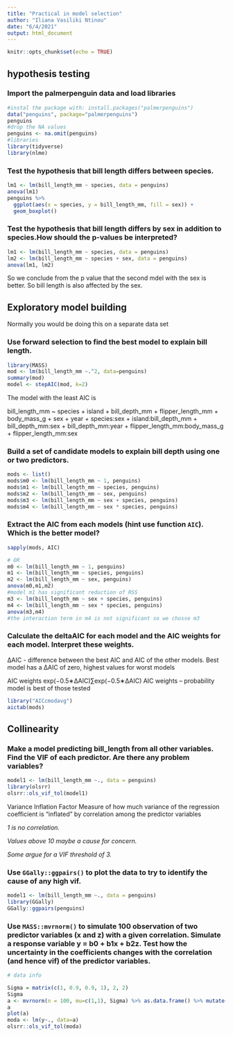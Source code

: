 ```yaml
---
title: "Practical in model selection"
author: "Iliana Vasiliki Ntinou"
date: "6/4/2021"
output: html_document
---
```


```r
knitr::opts_chunk$set(echo = TRUE)
```

## hypothesis testing

### Import the palmerpenguin data and load libraries
```r
#instal the package with: install.packages("palmerpenguins")
data("penguins", package="palmerpenguins")
penguins
#drop the NA values
penguins <- na.omit(penguins)
#libraries
library(tidyverse)
library(nlme)
```


### Test the hypothesis that bill length differs between species.

```r
lm1 <- lm(bill_length_mm ~ species, data = penguins)
anova(lm1)
penguins %>% 
  ggplot(aes(x = species, y = bill_length_mm, fill = sex)) +
  geom_boxplot()
```


### Test the hypothesis that bill length differs by sex in addition to species.How should the p-values be interpreted?

```r
lm1 <- lm(bill_length_mm ~ species, data = penguins)
lm2 <- lm(bill_length_mm ~ species + sex, data = penguins)
anova(lm1, lm2)
```
So we conclude from the p value that the second mdel with the sex is better. So bill length is also affected by the sex.

## Exploratory model building 

Normally you would be doing this on a separate data set

### Use forward selection to find the best model to explain bill length.

```r
library(MASS)
mod <- lm(bill_length_mm ~.^2, data=penguins)
summary(mod)
model <- stepAIC(mod, k=2)
```
The model with the least AIC is 

bill_length_mm ~ species + island + bill_depth_mm + flipper_length_mm + 
    body_mass_g + sex + year + species:sex + island:bill_depth_mm + 
    bill_depth_mm:sex + bill_depth_mm:year + flipper_length_mm:body_mass_g + 
    flipper_length_mm:sex
    
    
### Build a set of candidate models to explain bill depth using one or two predictors.  

```r
mods <- list()
mods$m0 <- lm(bill_length_mm ~ 1, penguins)
mods$m1 <- lm(bill_length_mm ~ species, penguins)
mods$m2 <- lm(bill_length_mm ~ sex, penguins)
mods$m3 <- lm(bill_length_mm ~ sex + species, penguins)
mods$m4 <- lm(bill_length_mm ~ sex * species, penguins)

```


### Extract the AIC from each  models (hint use function `AIC`). Which is the better model?
```r
sapply(mods, AIC)

# OR
m0 <- lm(bill_length_mm ~ 1, penguins)
m1 <- lm(bill_length_mm ~ species, penguins)
m2 <- lm(bill_length_mm ~ sex, penguins)
anova(m0,m1,m2)
#model m1 has significant reduction of RSS
m3 <- lm(bill_length_mm ~ sex + species, penguins)
m4 <- lm(bill_length_mm ~ sex * species, penguins)
anova(m3,m4)
#the interaction term in m4 is not significant so we chosse m3
```


### Calculate the deltaAIC for each model and the AIC weights for each model. Interpret these weights.
ΔAIC - difference between the best AIC and AIC of the other models. Best model has a ΔAIC of zero, highest values for worst models

AIC weights exp(−0.5∗ΔAIC)∑exp(−0.5∗ΔAIC)
AIC weights – probability model is best of those tested
```r
library("AICcmodavg")
aictab(mods)
```


## Collinearity 

### Make a model predicting bill_length from all other variables. Find the VIF of each predictor. Are there any problem variables? 
```r
model1 <- lm(bill_length_mm ~., data = penguins)
library(olsrr)
olsrr::ols_vif_tol(model1)
```
Variance Inflation Factor
Measure of how much variance of the regression coefficient is “inflated” by correlation among the predictor variables

*1 is no correlation.*

*Values above 10 maybe a cause for concern.*

*Some argue for a VIF threshold of 3.*

### Use `GGally::ggpairs()` to plot the data to try to identify the cause of any high vif.


```r
model1 <- lm(bill_length_mm ~., data = penguins)
library(GGally)
GGally::ggpairs(penguins)
``` 

### Use `MASS::mvrnorm()` to simulate 100 observation of two predictor variables (x and z) with a given correlation. Simulate a response variable y = b0 + b1x + b2z. Test how the uncertainty in the coefficients changes with the correlation (and hence vif) of the predictor variables.

```r
# data info

Sigma = matrix(c(1, 0.9, 0.9, 1), 2, 2)
Sigma
a <- mvrnorm(n = 100, mu=c(1,1), Sigma) %>% as.data.frame() %>% mutate(y= V1 +V2 +rnorm(100))
a
plot(a)
moda <- lm(y~., data=a)
olsrr::ols_vif_tol(moda)


```

